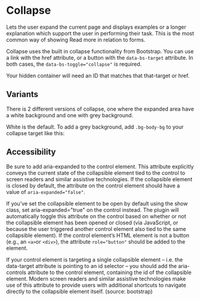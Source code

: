 
<Meta of={CollapseStories} />

# Collapse <Badges of={CollapseStories} />

<Subtitle>
	Lets the user expand the current page and displays examples or a longer explanation which support
	the user in performing their task. This is the most common way of showing Read more in relation to
	forms.
</Subtitle>

<Canvas of={CollapseStories.Default} />
<Controls of={CollapseStories.Default} />

Collapse uses the built in collapse functionality from Bootstrap. You can use a link with the href attribute, or a button with the `data-bs-target` attribute. In both cases, the `data-bs-toggle="collapse"` is required.

Your hidden container will need an ID that matches that that-target or href.

## Variants

There is 2 different versions of collapse, one where the expanded area have a white background and one with grey background.

White is the default. To add a grey background, add `.bg-body-bg` to your collapse target like this:

<Canvas of={CollapseStories.WithGrayBackground} />

## Accessibility

Be sure to add aria-expanded to the control element. This attribute explicitly conveys the current state of the collapsible element tied to the control to screen readers and similar assistive technologies. If the collapsible element is closed by default, the attribute on the control element should have a value of `aria-expanded="false"`.

If you’ve set the collapsible element to be open by default using the show class, set aria-expanded="true" on the control instead. The plugin will automatically toggle this attribute on the control based on whether or not the collapsible element has been opened or closed (via JavaScript, or because the user triggered another control element also tied to the same collapsible element). If the control element’s HTML element is not a button (e.g., an `<a>`or `<div>`), the attribute `role="button"` should be added to the element.

If your control element is targeting a single collapsible element – i.e. the data-target attribute is pointing to an id selector – you should add the aria-controls attribute to the control element, containing the id of the collapsible element. Modern screen readers and similar assistive technologies make use of this attribute to provide users with additional shortcuts to navigate directly to the collapsible element itself. (source: bootstrap)
